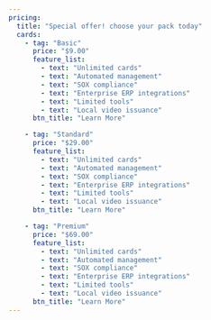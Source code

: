 ---
pricing: 
  title: "Special offer! choose your pack today"
  cards: 
    - tag: "Basic"
      price: "$9.00"
      feature_list: 
        - text: "Unlimited cards"
        - text: "Automated management"
        - text: "SOX compliance"
        - text: "Enterprise ERP integrations"
        - text: "Limited tools"
        - text: "Local video issuance"
      btn_title: "Learn More"

    - tag: "Standard"
      price: "$29.00"
      feature_list: 
        - text: "Unlimited cards"
        - text: "Automated management"
        - text: "SOX compliance"
        - text: "Enterprise ERP integrations"
        - text: "Limited tools"
        - text: "Local video issuance"
      btn_title: "Learn More"

    - tag: "Premium"
      price: "$69.00"
      feature_list: 
        - text: "Unlimited cards"
        - text: "Automated management"
        - text: "SOX compliance"
        - text: "Enterprise ERP integrations"
        - text: "Limited tools"
        - text: "Local video issuance"
      btn_title: "Learn More"
---
